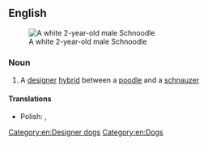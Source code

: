 ==English==
{{wikipedia}}
[[File:SchnoodleTopNEW.JPG|thumb|A white 2-year-old male Schnoodle]]

===Noun===
{{en-noun}}

# A [[designer dog|designer]] [[hybrid]] between a [[poodle]] and a [[schnauzer]]

====Translations====
{{trans-top|Poodle/Schnauzer hybrid}}
* Polish: {{t|pl|sznauceropudel}}, {{t|pl|pudlosznaucer}}
{{trans-mid}}
{{trans-bottom}}

[[Category:en:Designer dogs]]
[[Category:en:Dogs]]